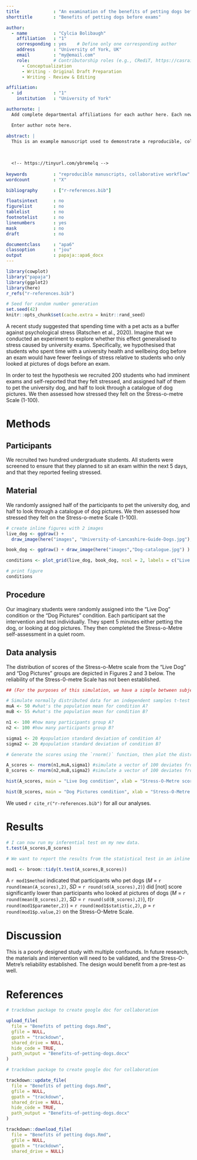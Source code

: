 ```yaml
---
title             : "An examination of the benefits of petting dogs before exams"
shorttitle        : "Benefits of petting dogs before exams"

author: 
  - name          : "Cylcia Bolibaugh"
    affiliation   : "1"
    corresponding : yes    # Define only one corresponding author
    address       : "University of York, UK"
    email         : "my@email.com"
    role:         # Contributorship roles (e.g., CRediT, https://casrai.org/credit/)
      - Conceptualization
      - Writing - Original Draft Preparation
      - Writing - Review & Editing

affiliation:
  - id            : "1"
    institution   : "University of York"

authornote: |
  Add complete departmental affiliations for each author here. Each new line herein must be indented, like this line.

  Enter author note here.

abstract: |
  This is an example manuscript used to demonstrate a reproducible, collaborative workflow using RMarkdown, Github, and the Papaja and trackdown packages.
  
  
  
  <!-- https://tinyurl.com/ybremelq -->
  
keywords          : "reproducible manuscripts, collaborative workflow"
wordcount         : "X"

bibliography      : ["r-references.bib"]

floatsintext      : no
figurelist        : no
tablelist         : no
footnotelist      : no
linenumbers       : yes
mask              : no
draft             : no

documentclass     : "apa6"
classoption       : "jou"
output            : papaja::apa6_docx
---
```


```r
library(cowplot)
library("papaja")
library(ggplot2)
library(here)
r_refs("r-references.bib")
```

```r
# Seed for random number generation
set.seed(42)
knitr::opts_chunk$set(cache.extra = knitr::rand_seed)
```
A recent study suggested that spending time with a pet acts as a buffer against psychological stress (Ratschen et al., 2020). Imagine that we conducted an experiment to explore whether this effect generalised to stress caused by university exams. Specifically, we hypothesised that students who spent time with a university health and wellbeing dog before an exam would have fewer feelings of stress relative to students who only looked at pictures of dogs before an exam. 

In order to test the hypothesis we recruited 200 students who had imminent exams and self-reported that they felt stressed, and assigned half of them to pet the university dog, and half to look through a catalogue of dog pictures. We then assessed how stressed they felt on the Stress-o-metre Scale (1-100).

# Methods

## Participants
We recruited two hundred undergraduate students. All students were screened to ensure that they planned to sit an exam within the next 5 days, and that they reported feeling stressed.

## Material
We randomly assigned half of the participants to pet the university dog, and half to look through a catalogue of dog pictures. We then assessed how stressed they felt on the Stress-o-metre Scale (1-100). 



```r

# create inline figures with 2 images
live_dog <- ggdraw() + 
  draw_image(here("images", "University-of-Lancashire-Guide-Dogs.jpg"), width = .66)  

book_dog <- ggdraw() + draw_image(here("images","Dog-catalogue.jpg") )

conditions <- plot_grid(live_dog, book_dog, ncol = 2, labels = c("Live dog", "Dog pictures"), label_y = .2)

```
```r
# print figure 
conditions
```

## Procedure
Our imaginary students were randomly assigned into the "Live Dog" condition or the "Dog Pictures" condition. Each participant sat the intervention and test individually. They spent 5 minutes either petting the dog, or looking at dog pictures. They then completed the Stress-o-Metre self-assessment in a quiet room.

## Data analysis
The distribution of scores of the Stress-o-Metre scale from the "Live Dog" and "Dog Pictures" groups are depicted in Figures 2 and 3 below. The reliability of the Stress-0-metre Scale has not been established.



```r
## (For the purposes of this simulation, we have a simple between subjects design, where the independent (grouping) variable has two levels, and the dependent variable is from a normal distribution.) ##

# Simulate normally distributed data for an independent samples t-test
muA <- 50 #what's the population mean for condition A?
muB <- 55 #what's the population mean for condition B?

n1 <- 100 #how many participants group A?
n2 <- 100 #how many participants group B?

sigma1 <- 20 #population standard deviation of condition A?
sigma2 <- 20 #population standard deviation of condition B?
```

```r
# Generate the scores using the `rnorm()` function, then plot the distribution of scores for each group.

A_scores <- rnorm(n1,muA,sigma1) #simulate a vector of 100 deviates from normal distribution
B_scores <- rnorm(n2,muB,sigma2) #simulate a vector of 100 deviates from normal distribution
```

```r
hist(A_scores, main = "Live Dog condition", xlab = "Stress-O-Metre scores")
```
     
     
     
    
```r
hist(B_scores, main = "Dog Pictures condition", xlab = "Stress-O-Metre scores")
```

We used `r cite_r("r-references.bib")` for all our analyses.

# Results



```r
# I can now run my inferential test on my new data.
t.test(A_scores,B_scores)
```

```r
# We want to report the results from the statistical test in an inline report (i.e. a sentence), so we assign it to an object and extract the parameters we need in text:

mod1 <- broom::tidy(t.test(A_scores,B_scores))
```
A `r mod1$method` indicated that participants who pet dogs (*M* = `r round(mean(A_scores),2)`, *SD* = `r round(sd(A_scores),2)`) did [not] score significantly lower than participants who looked at pictures of dogs (*M* = `r round(mean(B_scores),2)`, *SD* = `r round(sd(B_scores),2)`), *t*(`r round(mod1$parameter,2)`) = `r round(mod1$statistic,2)`, *p* = `r round(mod1$p.value,2)` on the Stress-O-Metre Scale.

# Discussion

This is a poorly designed study with multiple confounds. In future research, the materials and intervention will need to be validated, and the Stress-O-Metre’s reliability established. The design would benefit from a pre-test as well.

\newpage

# References

\begingroup
\setlength{\parindent}{-0.5in}
\setlength{\leftskip}{0.5in}

<div id="refs" custom-style="Bibliography"></div>
\endgroup

```r
# trackdown package to create google doc for collaboration

upload_file(
  file = "Benefits of petting dogs.Rmd",
  gfile = NULL,
  gpath = "trackdown",
  shared_drive = NULL,
  hide_code = TRUE,
  path_output = "Benefits-of-petting-dogs.docx"
)
```
```r
# trackdown package to create google doc for collaboration

trackdown::update_file(
  file = "Benefits of petting dogs.Rmd",
  gfile = NULL,
  gpath = "trackdown",
  shared_drive = NULL,
  hide_code = TRUE,
  path_output = "Benefits-of-petting-dogs.docx"
)
```
```r
trackdown::download_file(
  file = "Benefits of petting dogs.Rmd",
  gfile = NULL, 
  gpath = "trackdown", 
  shared_drive = NULL)


```
